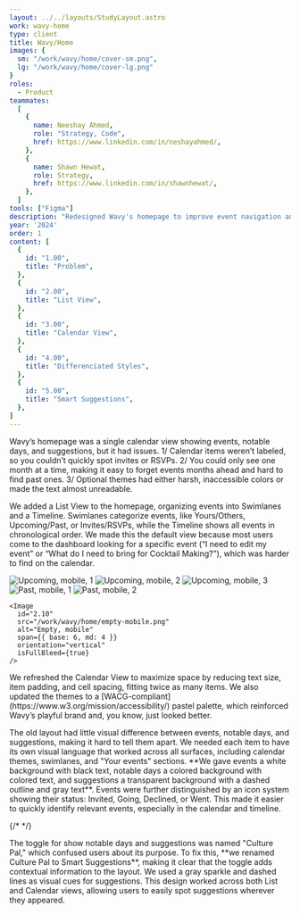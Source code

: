 ```yaml
---
layout: ../../layouts/StudyLayout.astro
work: wavy-home
type: client
title: Wavy/Home
images: {
  sm: "/work/wavy/home/cover-sm.png",
  lg: "/work/wavy/home/cover-lg.png"
}
roles: 
  - Product
teammates:
  [
    {
      name: Neeshay Ahmed,
      role: "Strategy, Code",
      href: https://www.linkedin.com/in/neshayahmed/,
    },
    {
      name: Shawn Hewat,
      role: Strategy,
      href: https://www.linkedin.com/in/shawnhewat/,
    },
  ]
tools: ["Figma"]
description: "Redesigned Wavy's homepage to improve event navigation and accessibility. We added a List View with Swimlanes and a Timeline for easier sorting and event tracking, making it the default view. The Calendar View was updated for better spacing and readability with accessible, pastel themes. Differentiated event types through distinct visual styles and icons for quick identification. Lastly, renamed 'Culture Pal' to 'Smart Suggestions', making it clearer and more intuitive for users."
year: '2024'
order: 1
content: [
  {
    id: "1.00",
    title: "Problem",
  },
  {
    id: "2.00",
    title: "List View",
  },
  {
    id: "3.00",
    title: "Calendar View",
  },
  {
    id: "4.00",
    title: "Differenciated Styles",
  },
  {
    id: "5.00",
    title: "Smart Suggestions",
  },
]
---
```


<Section id="1.00" title='Problem' hasBorder={false}>
  <Fragment slot="context">
    Wavy’s homepage was a single calendar view showing events, notable days, and suggestions, but it had issues. 1/ Calendar items weren’t labeled, so you couldn’t quickly spot invites or RSVPs. 2/ You could only see one month at a time, making it easy to forget events months ahead and hard to find past ones. 3/ Optional themes had either harsh, inaccessible colors or made the text almost unreadable.
  </Fragment>
  <Carousel
    slides={[
      {
        id: "1.01",
        src: "/work/wavy/home/note-problem-1.png",
        alt: "Problem notes",
      },
      {
        id: "1.02",
        src: "/work/wavy/home/note-problem-2.png",
        alt: "Problem questions",
      },
    ]}
    span={{ base: 12, md: 8 }}
		isPadded={{ base: false, md: true }}
  />
</Section>
<Section id="2.00" title='List View'>
  <p slot="context">We added a List View to the homepage, organizing events into Swimlanes and a Timeline. Swimlanes categorize events, like Yours/Others, Upcoming/Past, or Invites/RSVPs, while the Timeline shows all events in chronological order. We made this the default view because most users come to the dashboard looking for a specific event (“I need to edit my event” or “What do I need to bring for Cocktail Making?”), which was harder to find on the calendar.</p>
  <Carousel
    slides={[
      {
        id: "2.01",
        src: "/work/wavy/home/upcoming-1.png",
        alt: "Upcoming, 1",
      },
      {
        id: "2.02",
        src: "/work/wavy/home/upcoming-2.png",
        alt: "Upcoming, 2",
      },
      {
        id: "2.03",
        src: "/work/wavy/home/past.png",
        alt: "Past",
      },
      {
        id: "2.04",
        src: "/work/wavy/home/empty.png",
        alt: "Empty",
      },
      {
        id: "2.05",
        src: "/work/wavy/home/note-layout.png",
        alt: "Sketch, layout",
      },
      {
        id: "2.05",
        src: "/work/wavy/home/note-your-events.png",
        alt: "Sketch, your events",
      },
    ]}
    span={{ base: 12, md: 8 }}
    orientation="3/2"
    fit="cover"
  />
  <Carousel
    slides={[
      {
        id: "2.05",
        src: "/work/wavy/home/upcoming-mobile-1.png",
        alt: "Upcoming, mobile, 1",
      },
      {
        id: "2.06",
        src: "/work/wavy/home/upcoming-mobile-2.png",
        alt: "Upcoming, mobile, 2",
      },
      {
        id: "2.07",
        src: "/work/wavy/home/upcoming-mobile-3.png",
        alt: "Upcoming, mobile, 3",
      },
      {
        id: "2.08",
        src: "/work/wavy/home/past-mobile-1.png",
        alt: "Past, mobile, 1",
      },
      {
        id: "2.09",
        src: "/work/wavy/home/past-mobile-2.png",
        alt: "Past, mobile, 2",
      },
      {
        id: "2.10",
        src: "/work/wavy/home/empty-mobile.png",
        alt: "Empty, mobile",
      },
    ]}
    classes="sm:hidden"
    orientation="vertical"
    fullBleed={{ base: true, lg: false }}
    isPadded={false}
  />
  <Row classes="hidden sm:grid">
    <Image
      id="2.05"
      src="/work/wavy/home/upcoming-mobile-1.png"
      alt="Upcoming, mobile, 1"
      span={{ base: 6, md: 4 }}
      orientation="vertical"
      isFullBleed={true}
    />
    <Image
      id="2.06"
      src="/work/wavy/home/upcoming-mobile-2.png"
      alt="Upcoming, mobile, 2"
      span={{ base: 6, md: 4 }}
      orientation="vertical"
      isFullBleed={true}
    />
    <Image
      id="2.07"
      src="/work/wavy/home/upcoming-mobile-3.png"
      alt="Upcoming, mobile, 3"
      span={{ base: 6, md: 4 }}
      orientation="vertical"
      isFullBleed={true}
    />
    <Image
      id="2.08"
      src="/work/wavy/home/past-mobile-1.png"
      alt="Past, mobile, 1"
      span={{ base: 6, md: 4 }}
      orientation="vertical"
      isFullBleed={true}
    />
    <Image
      id="2.09"
      src="/work/wavy/home/past-mobile-2.png"
      alt="Past, mobile, 2"
      span={{ base: 6, md: 4 }}
      orientation="vertical"
      isFullBleed={true}
    />
    
    <Image
      id="2.10"
      src="/work/wavy/home/empty-mobile.png"
      alt="Empty, mobile"
      span={{ base: 6, md: 4 }}
      orientation="vertical"
      isFullBleed={true}
    />
  </Row>
</Section>
<Section id="3.00" title="Calendar View">
  <p slot="context">We refreshed the Calendar View to maximize space by reducing text size, item padding, and cell spacing, fitting twice as many items. We also updated the themes to a [WACG-compliant](https://www.w3.org/mission/accessibility/) pastel palette, which reinforced Wavy’s playful brand and, you know, just looked better.</p>
  <Carousel
    slides={[
      {
        id: "3.01",
        src: "/work/wavy/home/calendar.png",
        alt: "Calendar",
      },
      {
        id: "3.02",
        src: "/work/wavy/home/calendar-cell.png",
        alt: "Calendar, cell",
      },
      {
        id: "3.03",
        src: "/work/wavy/home/note-calendar-1.png",
        alt: "Calendar, sketch, layout",
      },
      {
        id: "3.04",
        src: "/work/wavy/home/note-calendar-2.png",
        alt: "Calendar, sketch, layout",
      },
      {
        id: "3.05",
        src: "/work/wavy/home/note-cell.png",
        alt: "Calendar, sketch, cell",
      },
    ]}
    span={{ base: 12, md: 8 }}
    orientation="3/2"
    fit="cover"
  />
  <Carousel
    slides={[
      {
        id: "3.03",
        src: "/work/wavy/home/calendar-default.png",
        alt: "Calendar, default",
      },
      {
        id: "3.04",
        src: "/work/wavy/home/calendar-red.png",
        alt: "Calendar, red",
      },
      {
        id: "3.05",
        src: "/work/wavy/home/calendar-pink.png",
        alt: "Calendar, pink",
      },
      {
        id: "3.06",
        src: "/work/wavy/home/calendar-orange.png",
        alt: "Calendar, orange",
      },
      {
        id: "3.07",
        src: "/work/wavy/home/calendar-yellow.png",
        alt: "Calendar, yellow",
      },
      {
        id: "3.08",
        src: "/work/wavy/home/calendar-green.png",
        alt: "Calendar, green",
      },
      {
        id: "3.09",
        src: "/work/wavy/home/calendar-blue.png",
        alt: "Calendar, blue",
      },
      {
        id: "3.10",
        src: "/work/wavy/home/calendar-purple.png",
        alt: "Calendar, purple",
      },
    ]}
    span={{ base: 12, md: 8 }}
    orientation="3/2"
    fit="cover"
  />
</Section>
<Section id="4.00" title="Differenciated Styles">
  <p slot="context">The old layout had little visual difference between events, notable days, and suggestions, making it hard to tell them apart. We needed each item to have its own visual language that worked across all surfaces, including calendar themes, swimlanes, and "Your events" sections. **We gave events a white background with black text, notable days a colored background with colored text, and suggestions a transparent background with a dashed outline and gray text**. Events were further distinguished by an icon system showing their status: Invited, Going, Declined, or Went. This made it easier to quickly identify relevant events, especially in the calendar and timeline.</p>
  {/* <Carousel
    slides={[
      {
        id: "4.01",
        src: "/work/wavy/home/differenciated-styles.png",
        alt: "Item components",
      },
      {
        id: "4.02",
        src: "/work/wavy/home/event-statuses.png",
        alt: "Event status system",
      },
    ]}
    span={{ base: 12, md: 10 }}
  /> */}
  <Carousel
    slides={[
      {
        id: "4.01",
        src: "/work/wavy/home/differenciated-styles.png",
        alt: "Item components",
      },
      {
        id: "4.02",
        src: "/work/wavy/home/note-styles.png",
        alt: "Item components, Sketch",
      },
    ]}
    span={{ base: 12, md: 10 }}
  />
   <Carousel
    slides={[
      {
        id: "4.03",
        src: "/work/wavy/home/event-statuses.png",
        alt: "Event status",
      },
      {
        id: "4.04",
        src: "/work/wavy/home/note-event-statuses.png",
        alt: "Event status, sketch",
      },
    ]}
    span={{ base: 12, md: 8 }}
  />
</Section>
<Section id="5.00" title="Smart Suggestions">
  <p slot="context">The toggle for show notable days and suggestions was named "Culture Pal," which confused users about its purpose. To fix this, **we renamed Culture Pal to Smart Suggestions**, making it clear that the toggle adds contextual information to the layout. We used a gray sparkle and dashed lines as visual cues for suggestions. This design worked across both List and Calendar views, allowing users to easily spot suggestions wherever they appeared.</p>
  <Carousel
    slides={[
      {
        id: "5.01",
        src: "/work/wavy/home/smart-suggestions-toggle.png",
        alt: "Suggestion toggle",
      },
      {
        id: "5.02",
        src: "/work/wavy/home/smart-suggestions-components.png",
        alt: "Suggestion components",
      },
      {
        id: "5.03",
        src: "/work/wavy/home/note-smart-suggestions-1.png",
        alt: "Suggestion, sketch",
      },
      {
        id: "5.03",
        src: "/work/wavy/home/note-smart-suggestions-2.png",
        alt: "Suggestion, sketch",
      },
    ]}
    span={{ base: 12, md: 8 }}
  />
</Section>